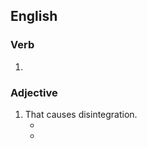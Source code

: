 ==English==

===Verb===
{{head|en|verb form}}

# {{present participle of|en|disintegrate|nocat=1}}

===Adjective===
{{en-adj|-}}

# That causes disintegration.
#* {{quote-journal|1=en|date=Nov 1916|journal=The Electrical Experimenter|author=Hugo Gernsback|authorlink=Hugo Gernsback|title=Baron Münchhausen's New Scientific Adventures|location=Chicago|page=539|column=2|text="By means of the purple '''disintegrating''' rays, the site to be used later for agricultural purposes is treated exactly as is the canal proper."}}
#* {{quote-book|1=en|year=1981|author=William Irwin Thompson|authorlink=William Irwin Thompson|title=The Time Falling Bodies Take to Light: Mythology, Sexuality and the Origins of Culture|publisher=Rider/Hutchinson & Co.|location=London|page=186|passage=The city did not evolve up from the ground, it descended from Heaven; the ''me's'', the divine laws which constitute the program for civilization, were carried by Inanna from the seat of Enki at Eridu to her beloved Erech (Uruk); without these divine laws, no city can hold together, no wall can stand against the '''disintegrating''' wind of the desert.}}